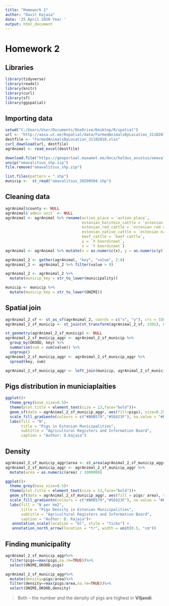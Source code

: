 ---
title: "Homework 2"
author: "Davit Kajaia"
date: '25 April 2020 Year '
output: html_document
---




# Homework 2

## Libraries

```{r message=FALSE}
library(tidyverse)
library(readxl)
library(knitr)
library(curl)
library(sf)
library(ggspatial)
```

## Importing data

```{r}
setwd("C:/Users/User/Documents/OneDrive/Desktop/R/spatial")
url <- "http://aasa.ut.ee/Rspatial/data/FarmedAnimalsByLocation_31102018.xlsx"
destfile <- "FarmedAnimalsByLocation_31102018.xlsx"
curl_download(url, destfile)
agrAnimal <- read_excel(destfile)
```

```{r eval=FALSE}
download.file("https://geoportaal.maaamet.ee/docs/haldus_asustus/omavalitsus_shp.zip", destfile="omavalitsus_shp.zip")
unzip("omavalitsus_shp.zip")
file.remove("omavalitsus_shp.zip")
```
```{r}
list.files(pattern = ".shp")
municip <-  st_read("omavalitsus_20200504.shp") 
```

## Cleaning data

```{r}

agrAnimal$county <- NULL
agrAnimal$`admin unit` <- NULL
agrAnimal <- agrAnimal %>% rename(action_place = `action place`,
                                  estonian_holstein_cattle = `estonian holstein cattle`,
                                  estonian_red_cattle = `estonian red cattle`,
                                  estonian_native_cattle = `estonian native cattle`, 
                                  beef_cattle = `beef cattle`, 
                                  y = `X koordinaat`,
                                  x = `Y koordinaat`)
agrAnimal <- agrAnimal %>% mutate(x = as.numeric(x), y = as.numeric(y))

```

```{r}
agrAnimal_2 <- gather(agrAnimal, "key", "value", 2:8)
agrAnimal_2 <- agrAnimal_2 %>% filter(value > 0)

agrAnimal_2 <- agrAnimal_2 %>% 
  mutate(municip_key = str_to_lower(municipality))

municip <- municip %>% 
  mutate(municip_key = str_to_lower(ONIMI))

```

## Spatial join

```{r}
agrAnimal_2_sf <- st_as_sf(agrAnimal_2, coords = c("x", "y"), crs = 3301)
agrAnimal_2_sf_municip <- st_join(st_transform(agrAnimal_2_sf, 3301), st_transform(municip, 3301), join = st_intersects)

st_geometry(agrAnimal_2_sf_municip) <- NULL
agrAnimal_2_sf_municip_aggr <- agrAnimal_2_sf_municip %>% 
  group_by(OKOOD, key) %>% 
  summarise(sum = sum(value)) %>% 
  ungroup()
agrAnimal_2_sf_municip_aggr <- agrAnimal_2_sf_municip_aggr %>% 
  spread(key, sum)

agrAnimal_2_sf_municip_aggr <- left_join(municip, agrAnimal_2_sf_municip_aggr, by="OKOOD")

```

## Pigs distribution in municiaplaities

```{r}
ggplot()+
  theme_grey(base_size=8.5)+
  theme(plot.title = element_text(size = 13,face="bold"))+
  geom_sf(data = agrAnimal_2_sf_municip_aggr, aes(fill=pigs), size=0.25, colour = "grey70")+
  scale_fill_gradientn(colours = c("#B0B579","#5E623F"), na.value = "#B6D3C1")+
  labs(fill = "N", 
       title = "Pigs in Estonian Municipalities",
       subtitle = "Agricultural Registers and Information Board",
       caption = "Author: D.kajaia")
```


## Density

```{r}
agrAnimal_2_sf_municip_aggr$area <- st_area(agrAnimal_2_sf_municip_aggr)
agrAnimal_2_sf_municip_aggr <- agrAnimal_2_sf_municip_aggr %>% 
  mutate(area = as.numeric(area) / 1000000) 
```


```{r}
ggplot()+
  theme_grey(base_size=8.5)+
  theme(plot.title = element_text(size = 13,face="bold"))+
  geom_sf(data = agrAnimal_2_sf_municip_aggr, aes(fill = pigs/ area), size=0.25, colour = "grey70")+
  scale_fill_gradientn(colours = c("#B0B579","#5E623F"), na.value = "#B6D3C1")+
  labs(fill = "N per km2", 
       title = "Pigs Density in Estonian Municipalities",
       subtitle = "Agricultural Registers and Information Board",
       caption = "Author: D. Kajaia")+
   annotation_scale(location = "bl", style = "ticks") +
   annotation_north_arrow(location = "tr", width = unit(0.5, "cm"))
```

## Finding municipality

```{r}
agrAnimal_2_sf_municip_aggr%>%
  filter(pigs==max(pigs,na.rm=TRUE))%>%
  select(ONIMI,OKOOD,pigs)
```
```{r}
agrAnimal_2_sf_municip_aggr%>%
  mutate(density=pigs/area)%>%
  filter(density==max(pigs/area,na.rm=TRUE))%>%
  select(ONIMI,OKOOD,density)
```


>Both -- the number and the density of pigs are highest in **Viljandi**. 

